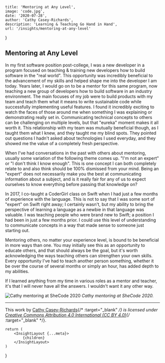 
    title: 'Mentoring at Any Level',
    image: 'code.jpg',
    date: '2020-07-28',
    author: 'Cathy Casey-Richards',
    description: 'Learning & Teaching Go Hand in Hand',
    url: '/insights/mentoring-at-any-level'
}

## Mentoring at Any Level

In my first software position post-college, I was a new developer in a program focused on teaching & training new developers how to build software in the "real world". This opportunity was incredibly beneficial to the advancement of my skills and helped shape me into the developer I am today. Years later, I would go on to be a mentor for this same program, now teaching a new group of developers how to build software in an industry environment. The main focuses of my job were to build products with my team and teach them what it means to write sustainable code while successfully implementing useful features. I found it incredibly exciting to watch the faces of those around me when something I was explaining or demonstrating really set in. Communicating technical concepts to others can be challenging on multiple levels, but that "eureka" moment makes it all worth it. This relationship with my team was mutually beneficial though, as I taught them what I knew, and they taught me my blind spots. They pointed out questions I hadn't asked about technologies I used everyday, and they showed me the value of a completely fresh perspective. 

When I've had conversations in the past with others about mentoring, usually some variation of the following theme comes up. "I'm not an expert" or "I don't think I know enough". This is one concept I can both completely relate to and also think should be 100% dismissed from your mind. Being an "expert" does not necessarily make you the best at communicating information about a subject, and is it really fair for any of us to expect ourselves to know everything before passing that knowledge on?

In 2017, I co-taught a CoderGirl class on Swift when I had just a few months of experience with the language. This is not to say that I was some sort of "expert" on Swift right away; I certainly wasn't, but my ability to bring the perspective of learning a language as a newbie in that language was valuable. I was teaching people who were brand new to Swift; a position I had been in just a few months prior. I could use this level of understanding to communicate concepts in a way that made sense to someone just starting out. 

Mentoring others, no matter your experience level, is bound to be beneficial in more ways than one. You may initially see this as an opportunity to educate others, and that should always be the goal, but it's worth acknowledging the ways teaching others can strengthen your own skills. Every opportunity I've had to teach another person something, whether it be over the course of several months or simply an hour, has added depth to my abilities. 

If I learned anything from my time in various roles as a mentor and teacher, it's that I will never have all the answers. I wouldn't want it any other way. 

![Cathy mentoring at SheCode 2020](/assets/insights/2020-07-28-mentoring-at-any-level/she-code-2020.jpg)
*Cathy mentoring at SheCode 2020.*

***

This work by [Cathy Casey-Richards](https://www.cathyc93.com/){/* :target="_blank" */} is licensed under [Creative Commons Attribution 4.0 International (CC BY 4.0)](https://creativecommons.org/licenses/by/4.0/){/* :target="_blank" */}.

    return (
        <InsightLayout {...meta}>
            {children}
        </InsightLayout>
    )
}

